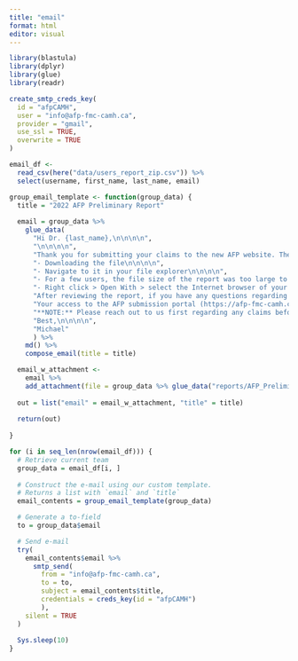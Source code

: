 ```yaml
---
title: "email"
format: html
editor: visual
---
```


```r
library(blastula)
library(dplyr)
library(glue)
library(readr)
```

```r
create_smtp_creds_key(
  id = "afpCAMH",
  user = "info@afp-fmc-camh.ca",
  provider = "gmail",
  use_ssl = TRUE,
  overwrite = TRUE
)
```

```r
email_df <-
  read_csv(here("data/users_report_zip.csv")) %>%
  select(username, first_name, last_name, email)
```

```r
group_email_template <- function(group_data) {
  title = "2022 AFP Preliminary Report"
  
  email = group_data %>%
    glue_data(
      "Hi Dr. {last_name},\n\n\n\n",
      "\n\n\n\n",
      "Thank you for submitting your claims to the new AFP website. The committee has finished reviewing all of the data. Attached is an interactive report for you to view the eligibility of your claims. You may open the report by:\n\n\n\n",
      "- Downloading the file\n\n\n\n",
      "- Navigate to it in your file explorer\n\n\n\n",
      "- For a few users, the file size of the report was too large to send over email and I've had to compress the report. If the attached file ends in *.zip*, you may need to uncompress the file. Please let me know if you are having trouble doing this and I can find an alternate way to send the report.\n\n\n\n",
      "- Right click > Open With > select the Internet browser of your choice\n\n\n\n",
      "After reviewing the report, if you have any questions regarding the results, please email **both** Daniel Mueller (daniel.mueller@camh.ca) and Michael Joseph (info@afp-fmc-camh.ca) by end of day **January 27th, 2023**.\n\n\n\n",
      "Your access to the AFP submission portal (https://afp-fmc-camh.ca) has resumed. The contents of the report have been condensed to contain just the most pertinent information. If there are any details about a specific claim that are missing in the report, you may find it on the website.\n\n\n\n",
      "**NOTE:** Please reach out to us first regarding any claims before making any updates on the website. This will ensure that we are aware of any changes that need to be made and can verify them quickly.\n\n\n\n",
      "Best,\n\n\n\n",
      "Michael"
      ) %>%
    md() %>%
    compose_email(title = title)

  email_w_attachment <-
    email %>%
    add_attachment(file = group_data %>% glue_data("reports/AFP_Preliminary_Report_{first_name}_{last_name}_2023-01-24.html.zip"))
    
  out = list("email" = email_w_attachment, "title" = title)
  
  return(out)
  
}
```

```r
for (i in seq_len(nrow(email_df))) {
  # Retrieve current team
  group_data = email_df[i, ] 
    
  # Construct the e-mail using our custom template.
  # Returns a list with `email` and `title`
  email_contents = group_email_template(group_data)

  # Generate a to-field
  to = group_data$email

  # Send e-mail
  try(
    email_contents$email %>%
      smtp_send(
        from = "info@afp-fmc-camh.ca",
        to = to,
        subject = email_contents$title,
        credentials = creds_key(id = "afpCAMH")
        ),
    silent = TRUE
  )
    
  Sys.sleep(10)
}
```
